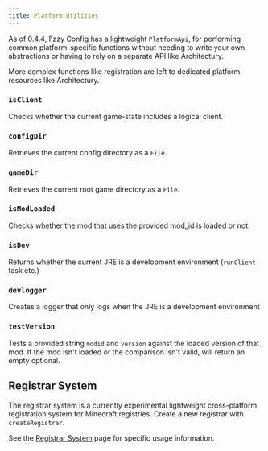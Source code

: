 ```yaml
---
title: Platform Utilities
---
```


As of 0.4.4, Fzzy Config has a lightweight `PlatformApi`, for performing common platform-specific functions without needing to write your own abstractions or having to rely on a separate API like Architectury.

More complex functions like registration are left to dedicated platform resources like Architectury.

### `isClient`
Checks whether the current game-state includes a logical client.

### `configDir`
Retrieves the current config directory as a `File`.

### `gameDir`
Retrieves the current root game directory as a `File`.

### `isModLoaded`
Checks whether the mod that uses the provided mod_id is loaded or not.

### `isDev`
Returns whether the current JRE is a development environment (`runClient` task etc.)

### `devlogger`
Creates a logger that only logs when the JRE is a development environment

### `testVersion`
Tests a provided string `modid` and `version` against the loaded version of that mod. If the mod isn't loaded or the comparison isn't valid, will return an empty optional.

## Registrar System
The registrar system is a currently experimental lightweight cross-platform registration system for Minecraft registries. Create a new registrar with `createRegistrar`.

See the [Registrar System](Registrar-System) page for specific usage information.
